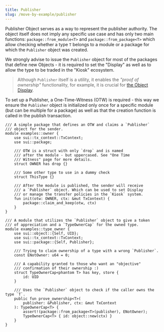 ```yaml
---
title: Publisher
slug: /move-by-example/publisher
---
```


Publisher Object serves as a way to represent the publisher authority. The object itself does not imply any specific use case and has only two main functions: `package::from_module<T>` and `package::from_package<T>` which allow checking whether a type `T` belongs to a module or a package for which the `Publisher` object was created.

We strongly advise to issue the `Publisher` object for most of the packages that define new Objects - it is required to set the "Display" as well as to allow the type to be traded in the "Kiosk" ecosystem.

> Although `Publisher` itself is a utility, it enables the _"proof of ownership"_ functionality, for example, it is crucial for [the Object Display](object-display).

To set up a Publisher, a One-Time-Witness (OTW) is required - this way we ensure the `Publisher` object is initialized only once for a specific module (but can be multiple for a package) as well as that the creation function is called in the publish transaction.

```sui-move
/// A simple package that defines an OTW and claims a `Publisher`
/// object for the sender.
module examples::owner {
    use sui::tx_context::TxContext;
    use sui::package;

    /// OTW is a struct with only `drop` and is named
    /// after the module - but uppercased. See "One Time
    /// Witness" page for more details.
    struct OWNER has drop {}

    /// Some other type to use in a dummy check
    struct ThisType {}

    /// After the module is published, the sender will receive
    /// a `Publisher` object. Which can be used to set Display
    /// or manage the transfer policies in the `Kiosk` system.
    fun init(otw: OWNER, ctx: &mut TxContext) {
        package::claim_and_keep(otw, ctx)
    }
}

/// A module that utilizes the `Publisher` object to give a token
/// of appreciation and a `TypeOwnerCap` for the owned type.
module examples::type_owner {
    use sui::object::{Self, UID};
    use sui::tx_context::TxContext;
    use sui::package::{Self, Publisher};

    /// Trying to claim ownership of a type with a wrong `Publisher`.
    const ENotOwner: u64 = 0;

    /// A capability granted to those who want an "objective"
    /// confirmation of their ownership :)
    struct TypeOwnerCap<phantom T> has key, store {
        id: UID
    }

    /// Uses the `Publisher` object to check if the caller owns the type `T`.
    public fun prove_ownership<T>(
        publisher: &Publisher, ctx: &mut TxContext
    ): TypeOwnerCap<T> {
        assert!(package::from_package<T>(publisher), ENotOwner);
        TypeOwnerCap<T> { id: object::new(ctx) }
    }
}
```
